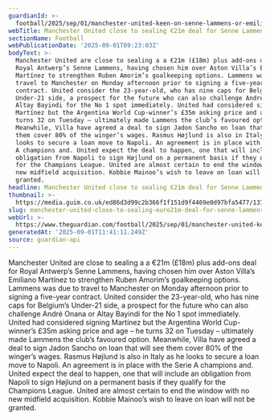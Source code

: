 ```yaml
---
guardianId: >-
  football/2025/sep/01/manchester-united-keen-on-senne-lammens-or-emiliano-martinez-as-new-goalkeeper-option
webTitle: Manchester United close to sealing €21m deal for Senne Lammens
sectionName: Football
webPublicationDate: '2025-09-01T09:23:03Z'
bodyText: >-
  Manchester United are close to sealing a a €21m (£18m) plus add-ons deal for
  Royal Antwerp’s Senne Lammens, having chosen him over Aston Villa’s Emiliano
  Martínez to strengthen Ruben Amorim’s goalkeeping options. Lammens was due to
  travel to Manchester on Monday afternoon prior to signing a five-year
  contract. United consider the 23-year-old, who has nine caps for Belgium’s
  Under-21 side, a prospect for the future who can also challenge André Onana or
  Altay Bayindi for the No 1 spot immediately. United had considered signing
  Martínez but the Argentina World Cup-winner’s £35m asking price and age – he
  turns 32 on Tuesday – ultimately made Lammens the club’s favoured option.
  Meanwhile, Villa have agreed a deal to sign Jadon Sancho on loan that will see
  them cover 80% of the winger’s wages. Rasmus Højlund is also in Italy as he
  looks to secure a loan move to Napoli. An agreement is in place with the Serie
  A champions and. United expect the deal to happen, one that will include an
  obligation from Napoli to sign Højlund on a permanent basis if they qualify
  for the Champions League. United are almost certain to end the window with no
  new midfield acquisition. Kobbie Mainoo’s wish to leave on loan will not be
  granted.
headline: Manchester United close to sealing €21m deal for Senne Lammens
thumbnail: >-
  https://media.guim.co.uk/ed86d3d99c2b366f1f151d9f4469e0d97bfa5477/137_0_2676_2141/500.jpg
slug: manchester-united-close-to-sealing-euro21m-deal-for-senne-lammens
webUrl: >-
  https://www.theguardian.com/football/2025/sep/01/manchester-united-keen-on-senne-lammens-or-emiliano-martinez-as-new-goalkeeper-option
generatedAt: '2025-09-01T11:41:11.249Z'
source: guardian-api
---
```

Manchester United are close to sealing a a €21m (£18m) plus add-ons deal for Royal Antwerp’s Senne Lammens, having chosen him over Aston Villa’s Emiliano Martínez to strengthen Ruben Amorim’s goalkeeping options. Lammens was due to travel to Manchester on Monday afternoon prior to signing a five-year contract. United consider the 23-year-old, who has nine caps for Belgium’s Under-21 side, a prospect for the future who can also challenge André Onana or Altay Bayindi for the No 1 spot immediately. United had considered signing Martínez but the Argentina World Cup-winner’s £35m asking price and age – he turns 32 on Tuesday – ultimately made Lammens the club’s favoured option. Meanwhile, Villa have agreed a deal to sign Jadon Sancho on loan that will see them cover 80% of the winger’s wages. Rasmus Højlund is also in Italy as he looks to secure a loan move to Napoli. An agreement is in place with the Serie A champions and. United expect the deal to happen, one that will include an obligation from Napoli to sign Højlund on a permanent basis if they qualify for the Champions League. United are almost certain to end the window with no new midfield acquisition. Kobbie Mainoo’s wish to leave on loan will not be granted.
